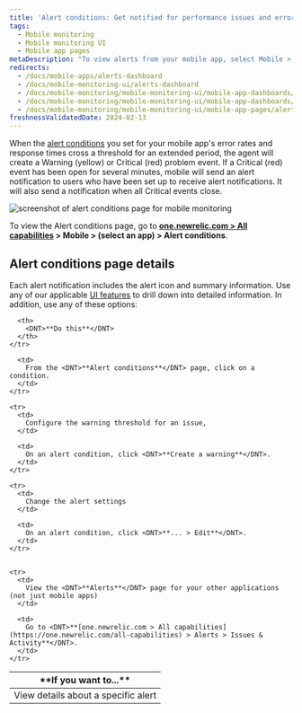 ```yaml
---
title: 'Alert conditions: Get notified for performance issues and errors'
tags:
  - Mobile monitoring
  - Mobile monitoring UI
  - Mobile app pages
metaDescription: "To view alerts from your mobile app, select Mobile > (select an app) > App > Alerts."
redirects:
  - /docs/mobile-apps/alerts-dashboard
  - /docs/mobile-monitoring-ui/alerts-dashboard
  - /docs/mobile-monitoring/mobile-monitoring-ui/mobile-app-dashboards/alerts-dashboard-mobile-apps
  - /docs/mobile-monitoring/mobile-monitoring-ui/mobile-app-dashboards/alerts-page-mobile-apps
  - /docs/mobile-monitoring/mobile-monitoring-ui/mobile-app-pages/alerts-page-mobile-apps
freshnessValidatedDate: 2024-02-13
---
```



When the [alert conditions](/docs/mobile-apps/alert-settings) you set for your mobile app's error rates and response times cross a threshold for an extended period, the <InlinePopover type="mobile" /> agent will create a Warning (yellow) or Critical (red) problem event. If a Critical (red) event has been open for several minutes, mobile will send an alert notification to users who have been set up to receive alert notifications. It will also send a notification when all Critical events close.

<img
    title="alert conditions page "
    alt="screenshot of alert conditions page for mobile monitoring"
    src={mobileAlertConditionsPage}
/>

To view the Alert conditions page, go to <DNT>**[one.newrelic.com > All capabilities](https://one.newrelic.com/all-capabilities) > Mobile > (select an app) > Alert conditions**</DNT>.

## Alert conditions page details

Each alert notification includes the alert icon and summary information. Use any of our applicable [UI features](/docs/new-relic-solutions/new-relic-one/introduction-new-relic-platform) to drill down into detailed information. In addition, use any of these options:

<table>
  <thead>
    <tr>
      <th width={200}>
        <DNT>**If you want to...**</DNT>
      </th>

      <th>
        <DNT>**Do this**</DNT>
      </th>
    </tr>
  </thead>

  <tbody>
    <tr>
      <td>
        View details about a specific alert
      </td>

      <td>
        From the <DNT>**Alert conditions**</DNT> page, click on a condition.
      </td>
    </tr>

    <tr>
      <td>
        Configure the warning threshold for an issue,
      </td>

      <td>
        On an alert condition, click <DNT>**Create a warning**</DNT>.
      </td>
    </tr>

    <tr>
      <td>
        Change the alert settings
      </td>

      <td>
        On an alert condition, click <DNT>**... > Edit**</DNT>.
      </td>
    </tr>


    <tr>
      <td>
        View the <DNT>**Alerts**</DNT> page for your other applications (not just mobile apps)
      </td>

      <td>
        Go to <DNT>**[one.newrelic.com > All capabilities](https://one.newrelic.com/all-capabilities) > Alerts > Issues & Activity**</DNT>.
      </td>
    </tr>
  </tbody>
</table>
